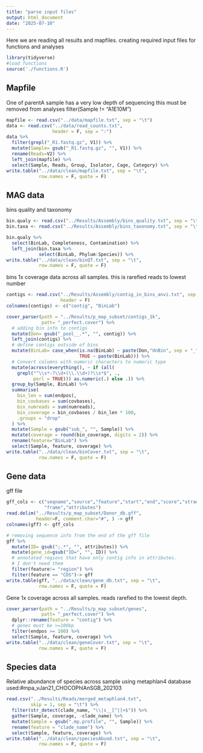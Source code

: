```yaml
---
title: "parse input files"
output: html_document
date: "2025-07-10"
---
```


Here we are reading all results and mapfiles. creating required input files
for functions and analyses

```r

library(tidyverse)
#load functions
source('./functions.R')

```

## Mapfile
###########################################################
One of parentA sample has a very low depth of sequencing
this must be removed from analyses
filter(Sample != "A1E10M")

```r

mapfile <- read.csv("../data/mapfile.txt", sep = "\t")
data <- read.csv("../data/read_counts.txt", 
                 header = F, sep = ":")
data %>%
  filter(grepl("_R1.fastq.gz", V1)) %>%
  mutate(Sample= gsub("_R1.fastq.gz", "", V1)) %>%
  rename(Reads=V2) %>%
  left_join(mapfile) %>%
  select(Sample, Reads, Group, Isolator, Cage, Category) %>%
write.table("../data/clean/mapfile.txt", sep = "\t", 
            row.names = F, quote = F)

```

## MAG data

bins quality and taxonomy
```r

bin.qualy <- read.csv("../Results/Assembly/bins_quality.txt", sep = "\t")
bin.taxa <- read.csv("../Results/Assembly/bins_taxonomy.txt", sep = "\t")

bin.qualy %>%
  select(BinLab, Completeness, Contamination) %>%
  left_join(bin.taxa %>%
            select(BinLab, Phylum:Species)) %>%
write.table("../data/clean/binQT.txt", sep = "\t", 
            row.names = F, quote = F)

```

bins 1x coverage data across all samples. this is rarefied reads to lowest number
```r

contigs <- read.csv("../Results/Assembly/contig_in_bins_anvi.txt", sep = "\t",
                    header = F)
colnames(contigs) <- c("contig", "BinLab")

cover_parser(path = "../Results/p_map_subset/contigs_1k",
             patt= "_perfect.cover") %>%
  # adding bin info to contigs
  mutate(Don= gsub("_pool__.*", "", contig)) %>%
  left_join(contigs) %>%
  # define contigs outside of bins
  mutate(BinLab= case_when(is.na(BinLab) ~ paste(Don,"UnBin", sep = "_"),
                           TRUE ~ paste(BinLab))) %>%
  # Convert columns with numeric characters to numeric type
  mutate(across(everything(), ~ if (all(
    grepl("^\\s*-?\\d+(\\.\\d+)?\\s*$", .,
          perl = TRUE))) as.numeric(.) else .)) %>%
  group_by(Sample, BinLab) %>%
  summarise(
    bin_len = sum(endpos),
    bin_covbases = sum(covbases),
    bin_numreads = sum(numreads),
    bin_coverage = bin_covbases / bin_len * 100,
    .groups = "drop"
  ) %>%
  mutate(Sample = gsub("sub_", "", Sample)) %>%
  mutate(coverage = round(bin_coverage, digits = 2)) %>%
  rename(feature="BinLab") %>%
  select(Sample, feature, coverage) %>%
write.table("../data/clean/binCover.txt", sep = "\t", 
            row.names = F, quote = F)
```


## Gene data

gff file
```r

gff_cols <- c("seqname","source","feature","start","end","score","strand",
              "frame","attributes")
read.delim("../Results/p_map_subset/Donor_db.gff",
           header=F, comment.char="#", ) -> gff
colnames(gff) <- gff_cols

# removing sequence info from the end of the gff file
gff %>%
  mutate(ID= gsub(";.*", "", attributes)) %>%
  mutate(gene_id=gsub("ID=", "", ID)) %>%
  # annotated regions that have only contig info in attributes. 
  # I don't need them
  filter(feature!= "region") %>%
  filter(feature == "CDS")-> gff
write.table(gff, "../data/clean/gene_db.txt", sep = "\t", 
            row.names = F, quote = F)

```

Gene 1x coverage across all samples. reads rarefied to the lowest depth.
```r

cover_parser(path = "../Results/p_map_subset/genes",
             patt= "_perfect.cover") %>%
  dplyr::rename(feature = "contig") %>%
  # genes must be >=100bp
  filter(endpos >= 100) %>%
  select(Sample, feature, coverage) %>%
write.table("../data/clean/geneCover.txt", sep = "\t", 
            row.names = F, quote = F)

```

## Species data

Relative abundance of species across sample using metaphlan4
database used:#mpa_vJan21_CHOCOPhlAnSGB_202103
```r

read.csv("../Results/Reads/merged_metaphlan4.txt", 
         skip = 1, sep = "\t") %>%
  filter(str_detect(clade_name, "\\|s__[^|]+$")) %>%
  gather(Sample, coverage, -clade_name) %>%
  mutate(Sample = gsub(".mp.profile", "", Sample)) %>%
  rename(feature = "clade_name") %>%
  select(Sample, feature, coverage) %>%
write.table("../data/clean/speciesAbund.txt", sep = "\t", 
            row.names = F, quote = F)

```

